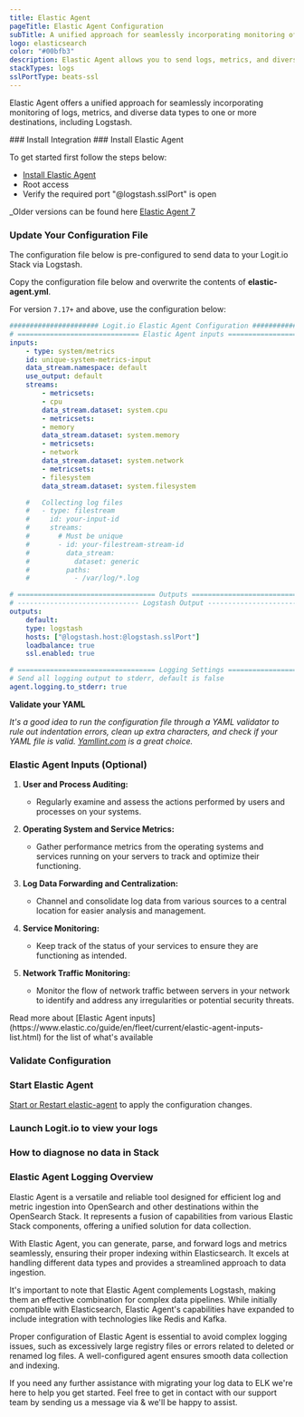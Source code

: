```yaml
---
title: Elastic Agent
pageTitle: Elastic Agent Configuration
subTitle: A unified approach for seamlessly incorporating monitoring of logs, metrics, and other data types
logo: elasticsearch
color: "#00bfb3"
description: Elastic Agent allows you to send logs, metrics, and diverse data types to stacks. Configure Elastic Agent to send logs to Logstash or Elasticsearch.
stackTypes: logs
sslPortType: beats-ssl
---
```


Elastic Agent offers a unified approach for seamlessly incorporating monitoring of logs, 
metrics, and diverse data types to one or more destinations, including Logstash.

<Steps>
  ### Install Integration
  <InstallIntegration/>
  ### Install Elastic Agent

  To get started first follow the steps below: 

  * [Install Elastic Agent](https://www.elastic.co/guide/en/fleet/current/install-standalone-elastic-agent.html#install-standalone-elastic-agent)
  * Root access
  * Verify the required port "@logstash.sslPort" is open

  _Older versions can be found here [Elastic Agent 7](https://www.elastic.co/guide/en/fleet/7.17/install-standalone-elastic-agent.html#install-standalone-elastic-agent)

  ### Update Your Configuration File

  The configuration file below is pre-configured to send data to your Logit.io Stack via Logstash.
          
  Copy the configuration file below and overwrite the contents of __elastic-agent.yml__.

  For version `7.17+` and above, use the configuration below:

  ```yml copy
  ###################### Logit.io Elastic Agent Configuration ########################
  # ============================== Elastic Agent inputs ==============================
  inputs:
      - type: system/metrics
      id: unique-system-metrics-input
      data_stream.namespace: default
      use_output: default
      streams:
          - metricsets:
          - cpu
          data_stream.dataset: system.cpu
          - metricsets:
          - memory
          data_stream.dataset: system.memory
          - metricsets:
          - network
          data_stream.dataset: system.network
          - metricsets:
          - filesystem
          data_stream.dataset: system.filesystem

      #   Collecting log files
      #   - type: filestream
      #     id: your-input-id
      #     streams:
      #       # Must be unique
      #       - id: your-filestream-stream-id
      #         data_stream:
      #           dataset: generic
      #         paths:
      #           - /var/log/*.log

  # ================================== Outputs ===================================
  # ------------------------------ Logstash Output -------------------------------
  outputs:
      default:
      type: logstash
      hosts: ["@logstash.host:@logstash.sslPort"]
      loadbalance: true
      ssl.enabled: true

  # ================================== Logging Settings ===================================
  # Send all logging output to stderr, default is false
  agent.logging.to_stderr: true
  ```

  __Validate your YAML__

  _It's a good idea to run the configuration file through a YAML validator to rule out indentation errors, 
  clean up extra characters, and check if your YAML file is valid. [Yamllint.com](https://yamllint.com) is a great choice._

  ### Elastic Agent Inputs (Optional)

  1. **User and Process Auditing:**
      - Regularly examine and assess the actions performed by users and processes on your systems.

  2. **Operating System and Service Metrics:**
      - Gather performance metrics from the operating systems and services running on your servers to track and optimize their functioning.

  3. **Log Data Forwarding and Centralization:**
      - Channel and consolidate log data from various sources to a central location for easier analysis and management.

  4. **Service Monitoring:**
      - Keep track of the status of your services to ensure they are functioning as intended.

  5. **Network Traffic Monitoring:**
      - Monitor the flow of network traffic between servers in your network to identify and address any irregularities or potential security threats.


  <Callout type="info">
    Read more about [Elastic Agent inputs](https://www.elastic.co/guide/en/fleet/current/elastic-agent-inputs-list.html) for the list of what's available
  </Callout>

  ### Validate Configuration
  <ValidateBeat beatname="elastic-agent" />

  ### Start Elastic Agent

  [Start or Restart elastic-agent](https://www.elastic.co/guide/en/fleet/7.17/install-standalone-elastic-agent.html#install-standalone-elastic-agent) to apply the configuration changes.

  ### Launch Logit.io to view your logs

  <LaunchStack utmMedium="logs" utmCampaign="elasticagent" source="elasticagent" />

  ### How to diagnose no data in Stack

  <DiagnoseNoData />

</Steps>

### Elastic Agent Logging Overview
Elastic Agent is a versatile and reliable tool designed for efficient log and metric ingestion into OpenSearch and other destinations within the OpenSearch Stack. It represents a fusion of capabilities from various Elastic Stack components, offering a unified solution for data collection.

With Elastic Agent, you can generate, parse, and forward logs and metrics seamlessly, ensuring their proper indexing within Elasticsearch. It excels at handling different data types and provides a streamlined approach to data ingestion.

It's important to note that Elastic Agent complements Logstash, making them an effective combination for complex data pipelines. While initially compatible with Elasticsearch, Elastic Agent's capabilities have expanded to include integration with technologies like Redis and Kafka.

Proper configuration of Elastic Agent is essential to avoid complex logging issues, such as excessively large registry files or errors related to deleted or renamed log files. A well-configured agent ensures smooth data collection and indexing.

If you need any further assistance with migrating your log data to ELK we're here to help you get started. Feel free to get in contact with our support team by sending us a message via <IntercomButton text="live chat" /> & we'll be happy to assist.